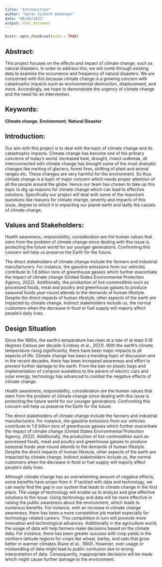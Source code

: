 ```yaml
---
title: "Introduction"
author: "Aarav Vishesh Dewangan"
date: "06/03/2022"
output: html_document
---
```


```r
knitr::opts_chunk$set(echo = TRUE)
```

## Abstract:

This project focuses on the effects and impact of climate change, such as natural disasters. In order to address this, we will comb through existing data to examine the occurrence and frequency of natural disasters. We are concerned with this because climate change is a growing concern with catastrophic impacts such as environmental destruction, displacement, and more. Accordingly, we hope to demonstrate the urgency of climate change and the need for an intervention.

## Keywords:

**Climate change**, **Environment**, **Natural Disaster**

## Introduction:

Our aim with this project is to deal with the topic of climate change and its catastrophic impacts. Climate change has become one of the primary concerns of today’s world. Increased heat, drought, insect outbreak, all interconnected with climate change has brought some of the most dramatic changes like melting of glaciers, forest fires, shifting of plant and animal ranges etc. These changes are very harmful for the environment. So thus climate change is a topic of major concern which needs proper attention of all the people around the globe. Hence our team has chosen to take up this topic to dig up reasons for climate change which can lead to effective solutions. 
Specifically our project will deal with some of the important questions like reasons for climate change, severity and impacts of this issue, degree to which it is impacting our planet earth and lastly the causes of climate change. 
 

## Values and Stakeholders:

Health awareness, responsibility, consideration are the human values that stem from the problem of climate change since dealing with this issue is protecting the future world for our younger generations. Confronting this concern will help us preserve the Earth for the future.

The direct stakeholders of climate change include the farmers and industrial manufacturers. For instance, the gasoline emissions from our vehicles contribute to 1.6 billion tons of greenhouse gasses which further exacerbate the impact of climate change (United States Environmental Protection Agency, 2022). Additionally, the production of hot-commodities such as processed foods, meat and poultry and greenhouse gasses to produce seasonal foods year-round attends to the demands of human lifestyle. Despite the direct impacts of human lifestyle, other aspects of the earth are impacted by climate change. Indirect stakeholders include us, the normal customers when the decrease in food or fuel supply will majorly affect people's daily lives.

## Design Situation

Since the 1880s, the earth's temperature has risen at a rate of at least 0.18 degrees Celsius per decade (Lindsey et al., 2021). With the earth's climate temperature rising significantly, there have been major impacts to all aspects of life. Climate change has been a trending topic of discussion and in the recent decades, there has been increased awareness and effort to prevent further damage to the earth. From the ban on plastic bags and implementation of compost wastebins to the advent of electric cars and solar energy, technology has advanced to combat the negative effects of climate change.

Health awareness, responsibility, consideration are the human values that stem from the problem of climate change since dealing with this issue is protecting the future world for our younger generations. Confronting this concern will help us preserve the Earth for the future.

The direct stakeholders of climate change include the farmers and industrial manufacturers. For instance, the gasoline emissions from our vehicles contribute to 1.6 billion tons of greenhouse gasses which further exacerbate the impact of climate change (United States Environmental Protection Agency, 2022). Additionally, the production of hot-commodities such as processed foods, meat and poultry and greenhouse gasses to produce seasonal foods year-round attends to the demands of human lifestyle. Despite the direct impacts of human lifestyle, other aspects of the earth are impacted by climate change. Indirect stakeholders include us, the normal customers when the decrease in food or fuel supply will majorly affect people's daily lives.

Although climate change has an overwhelming amount of negative effects, some benefits have arisen from it. If tackled with data and technology, we can easily find the gap in our system that leads to climate change in the first place. The usage of technology will enable us to analyze and give effective solutions to the issue. Using technology and data will be more effective in raising the public awareness about the environment, which leads to numerous benefits. For instance, with an increase in climate change awareness, there has been a more competitive job market especially for technology-related careers. This competition in turn will promote more innovation and technological advances. Additionally in the agriculture world, the usage of data will help farmers make decisions based on the climate data. For instance, there has been greater success with crop yields in the northern latitude regions for crops like wheat, barley, and oats that grow better in warmer climates (Kane et al., 1992). However, over-usage or mishandling of data might lead to public confusion due to wrong interpretation of data. Consequently, inappropriate decisions will be made which might cause further damage to the environment.
